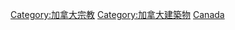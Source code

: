 {{Commons category|Religious buildings in Canada}}

[[Category:加拿大宗教|Category:加拿大宗教]]
[[Category:加拿大建築物|Category:加拿大建築物]]
[[Category:北美洲各國宗教場所|Canada]]